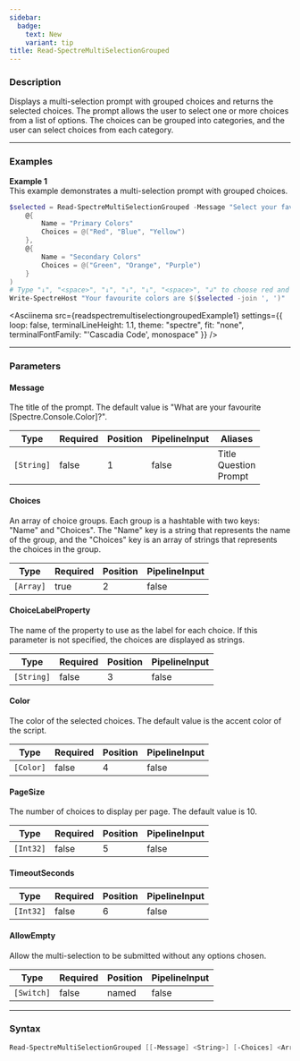 ```yaml
---
sidebar:
  badge:
    text: New
    variant: tip
title: Read-SpectreMultiSelectionGrouped
---
```









### Description

Displays a multi-selection prompt with grouped choices and returns the selected choices. The prompt allows the user to select one or more choices from a list of options. The choices can be grouped into categories, and the user can select choices from each category.



---


### Examples


**Example 1**  
This example demonstrates a multi-selection prompt with grouped choices.



```powershell
$selected = Read-SpectreMultiSelectionGrouped -Message "Select your favorite colors" -PageSize 8 -Choices @(
    @{
        Name = "Primary Colors"
        Choices = @("Red", "Blue", "Yellow")
    },
    @{
        Name = "Secondary Colors"
        Choices = @("Green", "Orange", "Purple")
    }
)
# Type "↓", "<space>", "↓", "↓", "↓", "<space>", "↲" to choose red and all secondary colors
Write-SpectreHost "Your favourite colors are $($selected -join ', ')"
```
<Asciinema
    src={readspectremultiselectiongroupedExample1}
    settings={{
        loop: false,
        terminalLineHeight: 1.1,
        theme: "spectre",
        fit: "none",
        terminalFontFamily: "'Cascadia Code', monospace"
    }}
/>


---


### Parameters
#### **Message**

The title of the prompt. The default value is "What are your favourite [Spectre.Console.Color]?".






|Type      |Required|Position|PipelineInput|Aliases                      |
|----------|--------|--------|-------------|-----------------------------|
|`[String]`|false   |1       |false        |Title<br/>Question<br/>Prompt|



#### **Choices**

An array of choice groups. Each group is a hashtable with two keys: "Name" and "Choices". The "Name" key is a string that represents the name of the group, and the "Choices" key is an array of strings that represents the choices in the group.






|Type     |Required|Position|PipelineInput|
|---------|--------|--------|-------------|
|`[Array]`|true    |2       |false        |



#### **ChoiceLabelProperty**

The name of the property to use as the label for each choice. If this parameter is not specified, the choices are displayed as strings.






|Type      |Required|Position|PipelineInput|
|----------|--------|--------|-------------|
|`[String]`|false   |3       |false        |



#### **Color**

The color of the selected choices. The default value is the accent color of the script.






|Type     |Required|Position|PipelineInput|
|---------|--------|--------|-------------|
|`[Color]`|false   |4       |false        |



#### **PageSize**

The number of choices to display per page. The default value is 10.






|Type     |Required|Position|PipelineInput|
|---------|--------|--------|-------------|
|`[Int32]`|false   |5       |false        |



#### **TimeoutSeconds**




|Type     |Required|Position|PipelineInput|
|---------|--------|--------|-------------|
|`[Int32]`|false   |6       |false        |



#### **AllowEmpty**

Allow the multi-selection to be submitted without any options chosen.






|Type      |Required|Position|PipelineInput|
|----------|--------|--------|-------------|
|`[Switch]`|false   |named   |false        |





---


### Syntax
```powershell
Read-SpectreMultiSelectionGrouped [[-Message] <String>] [-Choices] <Array> [[-ChoiceLabelProperty] <String>] [[-Color] <Color>] [[-PageSize] <Int32>] [[-TimeoutSeconds] <Int32>] [-AllowEmpty] [<CommonParameters>]
```
